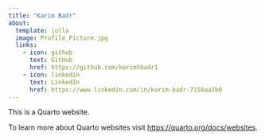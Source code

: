 ```yaml
---
title: "Karim Badr"
about:
  template: jolla
  image: Profile_Picture.jpg
  links: 
    - icon: github
      text: GitHub
      href: https://github.com/karimhbadr1
    - icon: linkedin
      text: LinkedIn
      href: https://www.linkedin.com/in/karim-badr-7158aa1b0
---
```


This is a Quarto website.

To learn more about Quarto websites visit <https://quarto.org/docs/websites>.
